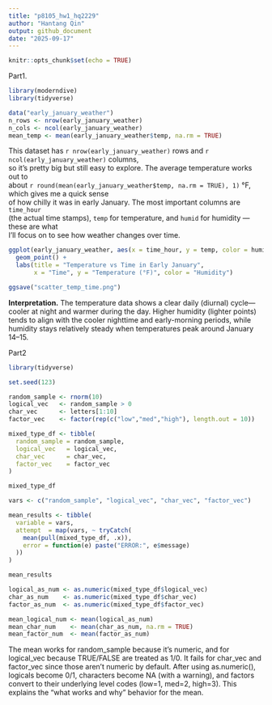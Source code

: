 ---
title: "p8105_hw1_hq2229"
author: "Hantang Qin"
output: github_document
date: "2025-09-17"
---

```{r setup, include=FALSE}
knitr::opts_chunk$set(echo = TRUE)
```

Part1.
```{r}
library(moderndive)
library(tidyverse)

data("early_january_weather")
n_rows <- nrow(early_january_weather)
n_cols <- ncol(early_january_weather)
mean_temp <- mean(early_january_weather$temp, na.rm = TRUE)

```

This dataset has `r nrow(early_january_weather)` rows and `r ncol(early_january_weather)` columns,  
so it’s pretty big but still easy to explore. The average temperature works out to  
about `r round(mean(early_january_weather$temp, na.rm = TRUE), 1)` °F, which gives me a quick sense  
of how chilly it was in early January. The most important columns are `time_hour`  
(the actual time stamps), `temp` for temperature, and `humid` for humidity — these are what  
I’ll focus on to see how weather changes over time.


```{r}
ggplot(early_january_weather, aes(x = time_hour, y = temp, color = humid)) +
  geom_point() +
  labs(title = "Temperature vs Time in Early January",
       x = "Time", y = "Temperature (°F)", color = "Humidity")
```

```{r}
ggsave("scatter_temp_time.png")

```
**Interpretation.** The temperature data shows a clear daily (diurnal) cycle—cooler at night and warmer during the day. Higher humidity (lighter points) tends to align with the cooler nighttime and early-morning periods, while humidity stays relatively steady when temperatures peak around January 14–15.


Part2
```{r}
library(tidyverse)

set.seed(123)  

random_sample <- rnorm(10)                     
logical_vec   <- random_sample > 0           
char_vec      <- letters[1:10]                 
factor_vec    <- factor(rep(c("low","med","high"), length.out = 10))  

mixed_type_df <- tibble(
  random_sample = random_sample,
  logical_vec   = logical_vec,
  char_vec      = char_vec,
  factor_vec    = factor_vec
)

mixed_type_df


```

```{r}
vars <- c("random_sample", "logical_vec", "char_vec", "factor_vec")

mean_results <- tibble(
  variable = vars,
  attempt  = map(vars, ~ tryCatch(
    mean(pull(mixed_type_df, .x)), 
    error = function(e) paste("ERROR:", e$message)
  ))
)
```

```{r mean_calcs, warning=FALSE}
mean_results

```

```{r}
logical_as_num <- as.numeric(mixed_type_df$logical_vec)  
char_as_num    <- as.numeric(mixed_type_df$char_vec)    
factor_as_num  <- as.numeric(mixed_type_df$factor_vec)  

mean_logical_num <- mean(logical_as_num)
mean_char_num    <- mean(char_as_num, na.rm = TRUE)  
mean_factor_num  <- mean(factor_as_num)
```


The mean works for random_sample because it’s numeric, and for logical_vec because TRUE/FALSE are treated as 1/0.
It fails for char_vec and factor_vec since those aren’t numeric by default. After using as.numeric(), logicals become 0/1, characters become NA (with a warning), and factors convert to their underlying level codes (low=1, med=2, high=3). This explains the “what works and why” behavior for the mean.
